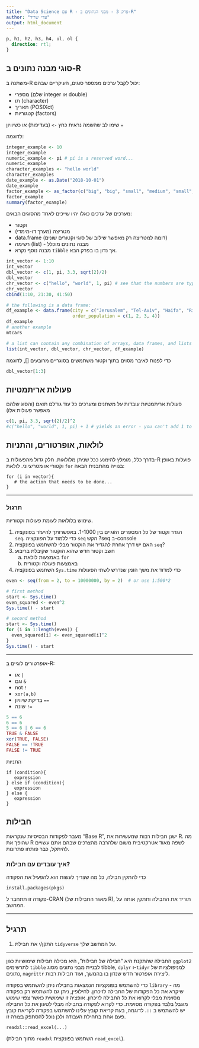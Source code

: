 ```yaml
---
title: "Data Science עם R - פרק 3 - מבני הנתונים ב-R"
author: "עדי שריד"
output: html_document
---
```


```css
p, h1, h2, h3, h4, ul, ol {
  direction: rtl;
}
```

## סוגי מבנה נתונים ב-R

משתנה ב-R יכול לקבל ערכים ממספר סוגים, העיקריים שבהם:

   * מספרי (שלם integer או double)
   * תו (character)
   * תאריך (POSIXct)
   * קטגוריות (factors)

שימו לב שהשמה נראית כחץ `->` (בעדיפות) או כשיוויון `=`

לדוגמה:

```r

integer_example <- 10
integer_example
numeric_example <- pi # pi is a reserved word...
numeric_example
character_examples <- "hello world"
character_examples
date_example <- as.Date("2018-10-01")
date_example
factor_example <- as_factor(c("big", "big", "small", "medium", "small", "big", "bigger"))
factor_example
summary(factor_example)
```

מערכים של ערכים כאלו יהיו שייכים לאחד מהסוגים הבאים:

   * וקטור
   * מטריצה (מערך דו-מימדי)
   * data.frame (דומה למטריצה רק מאפשר שילוב של סוגי וקטורים שונים)
   * רשימה (list) - מבנה נתונים מוכלל
   * מבנה נוסף נקרא `tibble` אך נדון בו בפרק הבא.

```r
int_vector <- 1:10
int_vector
dbl_vector <- c(1, pi, 3.3, sqrt(2)/2)
dbl_vector
chr_vector <- c("hello", "world", 1, pi) # see that the numbers are type cast-ed into characters
chr_vector
cbind(1:10, 21:30, 41:50)

# the following is a data frame:
df_example <- data.frame(city = c("Jerusalem", "Tel-Aviv", "Haifa", "Rishon LeTzion"), 
                         order_population = c(1, 2, 3, 4))
df_example
# another example
mtcars

# a list can contain any combination of arrays, data frames, and lists
list(int_vector, dbl_vector, chr_vector, df_example)

```

כדי לפנות לאיבר מסוים בתוך וקטור משתמשים בסוגריים מרובעים [], לדוגמה
```r
dbl_vector[1:3]
```

## פעולות אריתמטיות

פעולות אריתמטיות עובדות על משתנים ומערכים כל עוד גודלם תואם (והסוג שלהם מאפשר פעולות אלו)
```r
c(1, pi, 3.3, sqrt(2)/2)^2
#c("hello", "world", 1, pi) + 1 # yields an error - you can't add 1 to a character
```

## לולאות, אופרטורים, והתניות

בדרך כלל, מומלץ להימנע ככל שניתן מלולאות. חלק גדול מהפעולות ב-R פועלות באופן וקטורי או מטריציוני.
לולאת `for` בנוייה מהתבנית הבאה:
```
for (i in vector){
   # the action that needs to be done...
}
```

***

### תרגול

שימוש בלולאות לעומת פעולות וקטוריות.

   1. הגדר וקטור של כל המספרים הזוגיים בין 1-1000. באפשרותך להיעזר בפונקציה `seq`. כדי ללמוד על הפונקציה `seq` הקש ?seq ב-console
   2. האם יש דרך אחרת להגדיר את הוקטור מבלי להשתמש בפונקציה `seq`?
   3. חשב וקטור חדש שהוא הוקטור שקיבלת בריבוע
      a. באמצעות לולאת `for`
      b. באמצעות פעולה וקטורית
   4. השתמש בפונקציה `Sys.time` כדי למדוד את משך הזמן שנדרש לשתי הפעולות
   
```r
even <- seq(from = 2, to = 10000000, by = 2)  # or use 1:500*2

# first method
start <- Sys.time()
even_squared <- even^2
Sys.time() - start

# second method
start <- Sys.time()
for (i in 1:length(even)) {
  even_squared[i] <- even_squared[i]^2
}
Sys.time() - start
```

***

אופרטורים לוגיים ב-R:

   * או `|`
   * וגם `&`
   * not `!`
   * `xor(a,b)`
   * בדיקת שיוויון `==`
   * שונה `!=`

```r
5 == 6
6 == 6
5 == 6 | 6 == 6
TRUE & FALSE
xor(TRUE, FALSE)
FALSE == !TRUE
FALSE != TRUE
```

התניות

```
if (condition){
   expression
} else if (condition){
   expression
} else {
   expression
}
```

## חבילות

מעבר לפקודות הבסיסיות שנקראות "Base R", ישנן חבילות רבות שמעשירות את R. מה שהופך את R לשפה מאוד אטרקטיבית משום שלהרבה מהצרכים שבהם אתם עשויים להיתקל, כבר פותחו פתרונות.

### איך עובדים עם חבילות?

כדי להתקין חבילה, כל מה שצריך לעשות הוא להפעיל את הפקודה

```
install.packages(pkgs)
```

פקודה זו תתחבר ל-CRAN (מאגר החבילות של R), תוריד את החבילה ותתקין אותה על המחשב.

***
## תרגיל

   1. התקן/י את חבילת `tidyverse` על המחשב שלך.

***

החבילה שהתקנת היא "חבילה של חבילות", היא מכילה חבילות שימושיות כגון `ggplot2` לתרשימים `tibble` לבניית מבני נתונים מסוג tibble, `dplyr` ו-`tidyr` למניפולציות של נתונים, `magrittr` ליצירת אופרטור חדש שנדון בו בהמשך, ועוד חבילות רבות.

כדי להשתמש בפונקציות הנמצאות בחבילה ניתן להשתמש בפקודה `library` - מה שיקרא את כל הפקודות של החבילה לזיכרון. לחילופין, ניתן גם להשתמש רק בפקודה מסוימת מבלי לקרוא את כל החבילה לזיכרון. אופציה זו שימושית כאשר צפוי שימוש מוגבל בלבד בפקודה מסוימת. כדי לקרוא לפקודה בחבילה מבלי לטעון את כל החבילה יש להשתמש ב `::`. לדוגמה, בעת קריאת קובץ עלינו להשתמש בפקודה לקריאת קובץ פעם אחת בתחילת העבודה ולכן נוכל להסתפק בצורה זו.

```
readxl::read_excel(...)
```

(מתוך חבילת `readxl` השתמש בפונקצית `read_excel`).